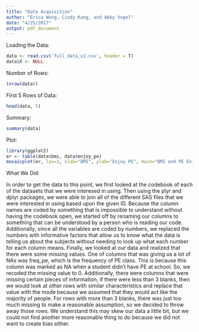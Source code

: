 ```yaml
---
title: "Data Acquisition"
author: "Erica Wong, Cindy Kang, and Abby Vogel"
date: "4/25/2017"
output: pdf_document
---
```


Loading the Data:
```r
data <- read.csv('full_data_v2.csv', header = T)
data$X <- NULL
```

Number of Rows:
```r
(nrow(data))
```

First 5 Rows of Data:
```r
head(data, 5)
```

Summary:
```r
summary(data)
```

Plot:
```r
library(ggplot2)
er <- table(data$bmi, data$enjoy_pe)
mosaicplot(er, las=1, xlab="BMI", ylab="Enjoy PE", main="BMI and PE Enjoyment")
```

What We Did:

In order to get the data to this point, we first looked at the codebook of each of the datasets that we were interesed in using. Then using the plyr and dplyr packages, we were able to join all of the different SAS files that we were interested in using based upon the given ID. Because the column names are coded by something that is impossible to understand without having the codebook open, we started off by renaming our columns to something that can be understood by a person who is reading our code. Additionally, since all the variables are coded by numbers, we replaced the numbers with informative factors that allow us to know what the data is telling us about the subjects without needing to look up what each number for each column means. Finally, we looked at our data and realized that there were some missing values. One of columns that was giving us a lot of NAs was freq_pe, which is the frequency of PE class. This is because this column was marked as NA when a student didn't have PE at school. So, we recoded the missing value to 0. Additionally, there were columns that were missing certain pieces of information, if there were less than 3 blanks, then we would look at other rows with similar characteristics and replace that value with the mode because we assumed that they would act like the majority of people. For rows with more than 3 blanks, there was just too much missing to make a reasonable assumption, so we decided to throw away those rows. We understand this may skew our data a little bit, but we could not find another more reasonable thing to do because we did not want to create bias either.
